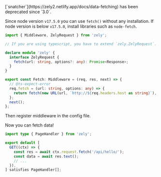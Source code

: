 <Box type="error">
  [`snatcher`](https://zely2.netlify.app/docs/data-fetching) has been deprecated since
  `3.0`.
</Box>

Since node version `v17.5.0` you can use `fetch()` without any installation. If node version is below `v17.5.0`, install libraries such
as `node-fetch`.

```ts [title="middlewares/fetch.ts"]
import { Middleware, ZelyRequest } from 'zely';

// If you are using typescript, you have to extend `zely.ZelyRequest`.

declare module 'zely' {
  interface ZelyRequest {
    fetch(url: string, options?: any): Promise<Response>;
  }
}

export const Fetch: Middleware = (req, res, next) => {
  // @ts-expect-error
  req.fetch = (url: string, options: any) => {
    return fetch(new URL(url, `http://${req.headers.host as string}`), options);
  };
  next();
};
```

Then register middleware in the config file.

Now you can fetch data!

```ts
import type { PageHandler } from 'zely';

export default [
  GET((ctx) => {
    const res = await ctx.request.fetch('/api/hello/');
    const data = await res.text();
    // ...
  }),
] satisfies PageHandler[];
```
